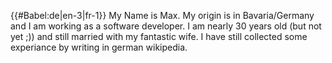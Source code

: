 {{#Babel:de|en-3|fr-1}}
My Name is Max. My origin is in Bavaria/Germany and I am working as a software developer. I am nearly 30 years old (but not yet ;)) and still married with my fantastic wife.
I have still collected some experiance by writing in german wikipedia.